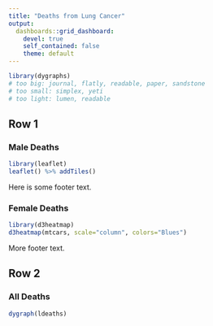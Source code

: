 ```yaml
---
title: "Deaths from Lung Cancer"
output: 
  dashboards::grid_dashboard: 
    devel: true
    self_contained: false
    theme: default
---
```


```r
library(dygraphs)
# too big: journal, flatly, readable, paper, sandstone
# too small: simplex, yeti
# too light: lumen, readable
```



## Row 1

### Male Deaths {data-col=3}

```r
library(leaflet)
leaflet() %>% addTiles()
```

Here is some footer text.

### Female Deaths {data-col=2}

```r
library(d3heatmap)
d3heatmap(mtcars, scale="column", colors="Blues")
```

More footer text.

## Row 2

### All Deaths

```r
dygraph(ldeaths)
```

